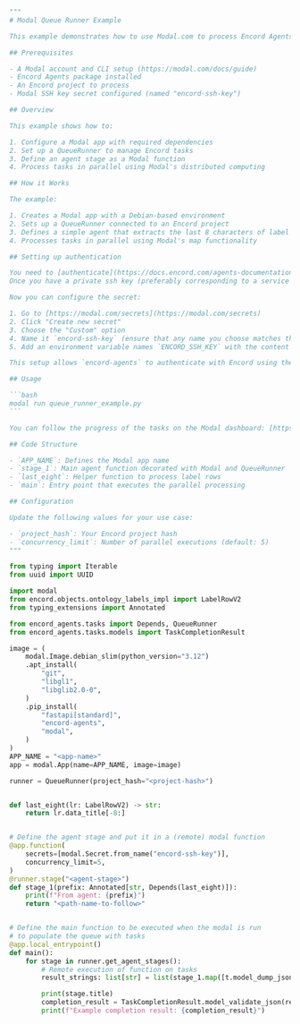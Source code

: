 ````python
"""
# Modal Queue Runner Example

This example demonstrates how to use Modal.com to process Encord Agents tasks in a distributed way.

## Prerequisites

- A Modal account and CLI setup (https://modal.com/docs/guide)
- Encord Agents package installed
- An Encord project to process
- Modal SSH key secret configured (named "encord-ssh-key")

## Overview

This example shows how to:

1. Configure a Modal app with required dependencies
2. Set up a QueueRunner to manage Encord tasks
3. Define an agent stage as a Modal function
4. Process tasks in parallel using Modal's distributed computing

## How it Works

The example:

1. Creates a Modal app with a Debian-based environment
2. Sets up a QueueRunner connected to an Encord project
3. Defines a simple agent that extracts the last 8 characters of label titles
4. Processes tasks in parallel using Modal's map functionality

## Setting up authentication

You need to [authenticate](https://docs.encord.com/agents-documentation/Basics/Authentication) with Encord first.
Once you have a private ssh key (preferably corresponding to a service account), you should also ensure that you have [signed up for Modal](https://modal.com/signup).

Now you can configure the secret:

1. Go to [https://modal.com/secrets](https://modal.com/secrets)
2. Click "Create new secret"
3. Choose the "Custom" option
4. Name it `encord-ssh-key` (ensure that any name you choose matches the name in the code below)
5. Add an environment variable names `ENCORD_SSH_KEY` with the content of your private ssh key file. Similar to the figure below.

This setup allows `encord-agents` to authenticate with Encord using the provided key.

## Usage

```bash
modal run queue_runner_example.py
```

You can follow the progress of the tasks on the Modal dashboard: [https://modal.com/apps](https://modal.com/apps)

## Code Structure

- `APP_NAME`: Defines the Modal app name
- `stage_1`: Main agent function decorated with Modal and QueueRunner
- `last_eight`: Helper function to process label rows
- `main`: Entry point that executes the parallel processing

## Configuration

Update the following values for your use case:

- `project_hash`: Your Encord project hash
- `concurrency_limit`: Number of parallel executions (default: 5)
"""

from typing import Iterable
from uuid import UUID

import modal
from encord.objects.ontology_labels_impl import LabelRowV2
from typing_extensions import Annotated

from encord_agents.tasks import Depends, QueueRunner
from encord_agents.tasks.models import TaskCompletionResult

image = (
    modal.Image.debian_slim(python_version="3.12")
    .apt_install(
        "git",
        "libgl1",
        "libglib2.0-0",
    )
    .pip_install(
        "fastapi[standard]",
        "encord-agents",
        "modal",
    )
)
APP_NAME = "<app-name>"
app = modal.App(name=APP_NAME, image=image)

runner = QueueRunner(project_hash="<project-hash>")


def last_eight(lr: LabelRowV2) -> str:
    return lr.data_title[-8:]


# Define the agent stage and put it in a (remote) modal function
@app.function(
    secrets=[modal.Secret.from_name("encord-ssh-key")],
    concurrency_limit=5,
)
@runner.stage("<agent-stage>")
def stage_1(prefix: Annotated[str, Depends(last_eight)]):
    print(f"From agent: {prefix}")
    return "<path-name-to-follow>"


# Define the main function to be executed when the modal is run
# to populate the queue with tasks
@app.local_entrypoint()
def main():
    for stage in runner.get_agent_stages():
        # Remote execution of function on tasks
        result_strings: list[str] = list(stage_1.map([t.model_dump_json() for t in stage.get_tasks()]))

        print(stage.title)
        completion_result = TaskCompletionResult.model_validate_json(result_strings[0])
        print(f"Example completion result: {completion_result}")

````
